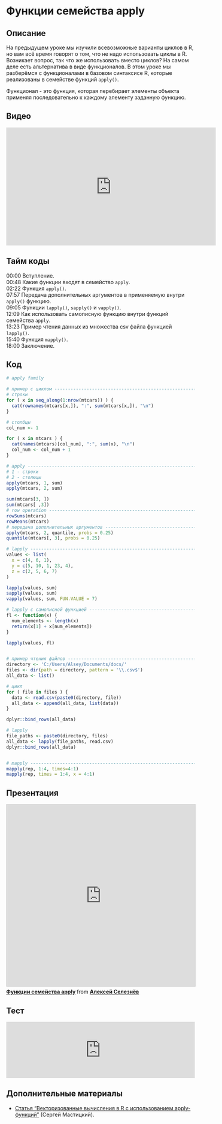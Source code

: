 # Функции семейства apply

## Описание
На предыдущем уроке мы изучили всевозможные варианты циклов в R, но вам всё время говорят о том, что не надо использовать циклы в R. Возникает вопрос, так что же использовать вместо циклов? На самом деле есть альтернатива в виде функционалов. В этом уроке мы разберёмся с функционалами в базовом синтаксисе R, которые реализованы в семействе функций `apply()`.

Функционал - это функция, которая перебирает элементы объекта применяя последовательно к каждому элементу заданную функцию. 

## Видео
<iframe width="560" height="315" src="https://www.youtube.com/embed/9uitTb_RWV0?enablejsapi=1" title="YouTube video player" frameborder="0" allow="accelerometer; autoplay; clipboard-write; encrypted-media; gyroscope; picture-in-picture" allowfullscreen></iframe>

## Тайм коды
00:00 Вступление.<Br>
00:48 Какие функции входят в семейство `apply`.<Br>
02:22 Функция `apply()`.<Br>
07:57 Передача дополнительных аргументов в применяемую внутри `apply()` функцию.<Br>
09:05 Функции `lapply()`, `sapply()` и `vapply()`.<Br>
12:09 Как использовать  самописную функцию внутри функций семейства `apply`.<Br>
13:23 Пример чтения данных из множества csv файла функцией `lapply()`.<Br>
15:40 Функция `mapply()`.<Br>
18:00 Заключение.<Br>

## Код
```r
# apply family

# пример с циклом ---------------------------------------------------------
# строки
for ( x in seq_along(1:nrow(mtcars)) ) {
  cat(rownames(mtcars[x,]), ":", sum(mtcars[x,]), "\n")
}

# столбцы
col_num <- 1

for ( x in mtcars ) {
  cat(names(mtcars)[col_num], ":", sum(x), "\n")
  col_num <- col_num + 1
}

# apply -------------------------------------------------------------------
# 1 - строки
# 2 - столюцы
apply(mtcars, 1, sum)
apply(mtcars, 2, sum)

sum(mtcars[3, ])
sum(mtcars[ ,3])
# row operation -----------------------------------------------------------
rowSums(mtcars)
rowMeans(mtcars)
# передача дополнительных аргументов --------------------------------------
apply(mtcars, 2, quantile, probs = 0.25)
quantile(mtcars[, 3], probs = 0.25)

# lapply ------------------------------------------------------------------
values <- list(
  x = c(4, 6, 1),
  y = c(5, 10, 1, 23, 4),
  z = c(2, 5, 6, 7)
)

lapply(values, sum)
sapply(values, sum)
vapply(values, sum, FUN.VALUE = 7)

# lapply с самописной функцией --------------------------------------------
fl <- function(x) {
  num_elements <- length(x)
  return(x[1] + x[num_elements])
}

lapply(values, fl)


# пример чтения файлов ----------------------------------------------------
directory <- 'C:/Users/Alsey/Documents/docs/'
files <- dir(path = directory, pattern = '\\.csv$')
all_data <- list()

# цикл 
for ( file in files ) {
  data <- read.csv(paste0(directory, file))
  all_data <- append(all_data, list(data))
}

dplyr::bind_rows(all_data)

# lapply
file_paths <- paste0(directory, files)
all_data <- lapply(file_paths, read.csv)
dplyr::bind_rows(all_data)


# mapply ------------------------------------------------------------------
mapply(rep, 1:4, times=4:1)
mapply(rep, times = 1:4, x = 4:1)
```

## Презентация
<iframe src="https://www.slideshare.net/slideshow/embed_code/key/EgI6pMw0iQfhes" width="595" height="485" frameborder="0" marginwidth="0" marginheight="0" scrolling="no" style="border:1px solid #CCC; border-width:1px; margin-bottom:5px; max-width: 100%;" allowfullscreen> </iframe> <div style="margin-bottom:5px"> <strong> <a href="https://www.slideshare.net/ssuser459d25/apply-250849873" title="Функции семейства apply" target="_blank">Функции семейства apply</a> </strong> from <strong><a href="https://www.slideshare.net/ssuser459d25" target="_blank">Алексей Селезнёв</a></strong> </div>

## Тест
<iframe id="otp_wgt_tpvame3oxrnw2" src="https://onlinetestpad.com/tpvame3oxrnw2" frameborder="0" style="width:100%;" onload="var f = document.getElementById('otp_wgt_tpvame3oxrnw2'); var h = 0; var listener = function (event) { if (event.origin.indexOf('onlinetestpad') == -1) { return; }; h = parseInt(event.data); if (!isNaN(h)) f.style.height = h + 'px'; }; function addEvent(elem, evnt, func) { if (elem.addEventListener) { elem.addEventListener(evnt, func, false); } else if (elem.attachEvent) { elem.attachEvent('on' + evnt, func); } else { elem['on' + evnt] = func; } }; addEvent(window, 'message', listener);" scrolling="no">
</iframe>

## Дополнительные материалы
* [Статья "Векторизованные вычисления в R с использованием apply-функций"](https://r-analytics.blogspot.com/2012/11/r-apply.html) (Сергей Мастицкий).

